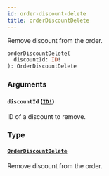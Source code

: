 ```yaml
---
id: order-discount-delete
title: orderDiscountDelete
---
```


Remove discount from the order.

```graphql
orderDiscountDelete(
  discountId: ID!
): OrderDiscountDelete

```

### Arguments

#### `discountId` ([`ID!`](../../../developer/api-reference/scalars/id))

ID of a discount to remove.

### Type

#### [`OrderDiscountDelete`](../../../developer/api-reference/objects/order-discount-delete)

Remove discount from the order.
